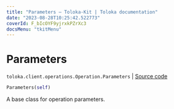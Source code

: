 ```yaml
---
title: "Parameters — Toloka-Kit | Toloka documentation"
date: "2023-08-28T10:25:42.522773"
coverId: F_bIcOYF9yjrxkPZrXc3
docsMenu: "tkitMenu"
---
```


# Parameters

`toloka.client.operations.Operation.Parameters` | [Source code](https://github.com/Toloka/toloka-kit/blob/v1.2.1/src/client/operations.py#L89)

```python
Parameters(self)
```

A base class for operation parameters.